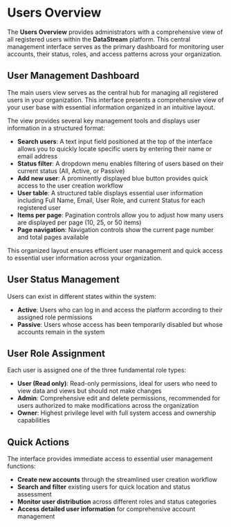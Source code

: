 # Users Overview

The **Users Overview** provides administrators with a comprehensive view of all registered users within the **DataStream** platform. This central management interface serves as the primary dashboard for monitoring user accounts, their status, roles, and access patterns across your organization.

## User Management Dashboard

The main users view serves as the central hub for managing all registered users in your organization. This interface presents a comprehensive view of your user base with essential information organized in an intuitive layout.

The view provides several key management tools and displays user information in a structured format:

- **Search users**: A text input field positioned at the top of the interface allows you to quickly locate specific users by entering their name or email address
- **Status filter**: A dropdown menu enables filtering of users based on their current status (All, Active, or Passive)
- **Add new user**: A prominently displayed blue button provides quick access to the user creation workflow
- **User table**: A structured table displays essential user information including Full Name, Email, User Role, and current Status for each registered user
- **Items per page**: Pagination controls allow you to adjust how many users are displayed per page (10, 25, or 50 items)
- **Page navigation**: Navigation controls show the current page number and total pages available

This organized layout ensures efficient user management and quick access to essential user information across your organization.

## User Status Management

Users can exist in different states within the system:

- **Active**: Users who can log in and access the platform according to their assigned role permissions
- **Passive**: Users whose access has been temporarily disabled but whose accounts remain in the system

## User Role Assignment

Each user is assigned one of the three fundamental role types:

- **User (Read only)**: Read-only permissions, ideal for users who need to view data and views but should not make changes
- **Admin**: Comprehensive edit and delete permissions, recommended for users authorized to make modifications across the organization
- **Owner**: Highest privilege level with full system access and ownership capabilities

## Quick Actions

The interface provides immediate access to essential user management functions:

- **Create new accounts** through the streamlined user creation workflow
- **Search and filter** existing users for quick location and status assessment
- **Monitor user distribution** across different roles and status categories
- **Access detailed user information** for comprehensive account management
